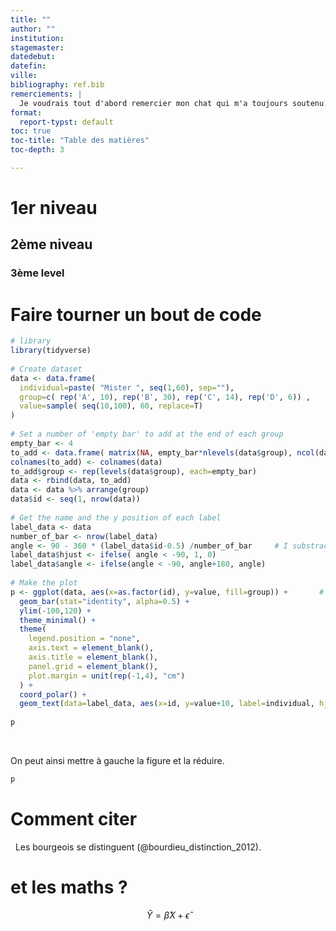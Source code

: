 ```yaml
---
title: ""
author: ""
institution: 
stagemaster: 
datedebut: 
datefin: 
ville:
bibliography: ref.bib
remerciements: |
  Je voudrais tout d'abord remercier mon chat qui m'a toujours soutenu...
format: 
  report-typst: default
toc: true
toc-title: "Table des matières"
toc-depth: 3

---
```


# 1er niveau

## 2ème niveau

### 3ème level

```{=typst}

Lien vers la documentation de la syntaxe sur #link("https://typst.app/docs/reference/syntax/")[typst] 
```
# Faire tourner un bout de code


```{=typst}
\ 

L'intérêt de typst est de pouvoir inclure le code directement dans le rapport de stage. Pour cela il faut maîtriser les options des chunks disponibles ici : #link("https://www.rstudio.com/wp-content/uploads/2015/03/rmarkdown-reference.pdf")[Rmarkdown-chunk-documentation].
```


```r


# library
library(tidyverse)
 
# Create dataset
data <- data.frame(
  individual=paste( "Mister ", seq(1,60), sep=""),
  group=c( rep('A', 10), rep('B', 30), rep('C', 14), rep('D', 6)) ,
  value=sample( seq(10,100), 60, replace=T)
)
 
# Set a number of 'empty bar' to add at the end of each group
empty_bar <- 4
to_add <- data.frame( matrix(NA, empty_bar*nlevels(data$group), ncol(data)) )
colnames(to_add) <- colnames(data)
to_add$group <- rep(levels(data$group), each=empty_bar)
data <- rbind(data, to_add)
data <- data %>% arrange(group)
data$id <- seq(1, nrow(data))
 
# Get the name and the y position of each label
label_data <- data
number_of_bar <- nrow(label_data)
angle <- 90 - 360 * (label_data$id-0.5) /number_of_bar     # I substract 0.5 because the letter must have the angle of the center of the bars. Not extreme right(1) or extreme left (0)
label_data$hjust <- ifelse( angle < -90, 1, 0)
label_data$angle <- ifelse(angle < -90, angle+180, angle)
 
# Make the plot
p <- ggplot(data, aes(x=as.factor(id), y=value, fill=group)) +       # Note that id is a factor. If x is numeric, there is some space between the first bar
  geom_bar(stat="identity", alpha=0.5) +
  ylim(-100,120) +
  theme_minimal() +
  theme(
    legend.position = "none",
    axis.text = element_blank(),
    axis.title = element_blank(),
    panel.grid = element_blank(),
    plot.margin = unit(rep(-1,4), "cm") 
  ) +
  coord_polar() + 
  geom_text(data=label_data, aes(x=id, y=value+10, label=individual, hjust=hjust), color="black", fontface="bold",alpha=0.6, size=2.5, angle= label_data$angle, inherit.aes = FALSE ) 
 
p


```

\

On peut ainsi mettre à gauche la figure et la réduire. 

```r
p
```

# Comment citer

\  Les bourgeois se distinguent (@bourdieu_distinction_2012).

# et les maths ? 


$$\hat{Y} = \hat{\beta} X + \hat{\epsilon}$$
